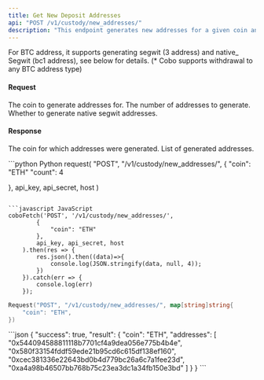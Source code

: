 ```yaml
---
title: Get New Deposit Addresses
api: "POST /v1/custody/new_addresses/"
description: "This endpoint generates new addresses for a given coin and returns them in a JSON response. The number of addresses to generate can be specified in the request body. The endpoint checks if the user has permission to add new addresses and if the requested number of addresses is within the allowed limit. It also checks if the requested coin is supported and generates the addresses using the specified wallet. The response contains the coin and a list of generated addresses."
---
```


<Note>For BTC address, it supports generating segwit (3 address) and native_ Segwit (bc1 address), see below for details. (*
Cobo supports withdrawal to any BTC address type)</Note>

#### Request
<ParamField query="coin" type="String" required>The coin to generate addresses for.</ParamField>
<ParamField query="count" type="Int" required>The number of addresses to generate.</ParamField>
<ParamField query="native_segwit" type="Bool">Whether to generate native segwit addresses.</ParamField>


#### Response
<ResponseField name="coin" type="String">The coin for which addresses were generated.</ResponseField>
<ResponseField name="addresses" type="String">List of generated addresses.</ResponseField>



<RequestExample>
```python Python
request(
  "POST",
  "/v1/custody/new_addresses/",
  {
    "coin": "ETH"
            "count": 4

},
api_key, api_secret, host
)
```

```javascript JavaScript
coboFetch('POST', '/v1/custody/new_addresses/',
        {
            "coin": "ETH"
        },
        api_key, api_secret, host
    ).then(res => {
        res.json().then((data)=>{
            console.log(JSON.stringify(data, null, 4));
        })
    }).catch(err => {
        console.log(err)
    });
```

```go Go
Request("POST", "/v1/custody/new_addresses/", map[string]string{
    "coin": "ETH",
})
```
</RequestExample>


<ResponseExample>
```json
{
  "success": true,
  "result": {
    "coin": "ETH",
    "addresses": [
      "0x544094588811118b7701cf4a9dea056e775b4b4e",
      "0x580f33154fddf59ede21b95cd6c615df138ef160",
      "0xcec381336e22643bd0b4d779bc26a6c7a1fee23d",
      "0xa4a98b46507bb768b75c23ea3dc1a34fb150e3bd"
    ]
  }
}
```
</ResponseExample>
